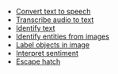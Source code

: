 * [Convert text to speech](/lib-v1/predictions/text-speech)
* [Transcribe audio to text](/lib-v1/predictions/transcribe)
* [Identify text](/lib-v1/predictions/identify-text)
* [Identify entities from images](/lib-v1/predictions/identify-entity)
* [Label objects in image](/lib-v1/predictions/label-image)
* [Interpret sentiment](/lib-v1/predictions/interpret)
* [Escape hatch](/lib-v1/predictions/escapehatch)
